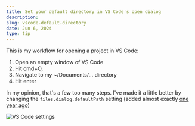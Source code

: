 ```yaml
---
title: Set your default directory in VS Code's open dialog
description: 
slug: vscode-default-directory
date: Jun 6, 2024
type: tip
---
```


This is my workflow for opening a project in VS Code: 

1. Open an empty window of VS Code
2. Hit cmd+O,
3. Navigate to my ~/Documents/... directory
4. Hit enter

In my opinion, that's a few too many steps. I've made it a little better by
changing the `files.dialog.defaultPath` setting (added almost exactly [one year ago](https://code.visualstudio.com/updates/v1_80))

![VS Code settings](/blog/vscode-dir/screenshot.png)
